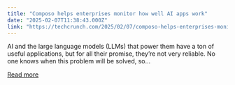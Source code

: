 ```yaml
---
title: "Composo helps enterprises monitor how well AI apps work"
date: "2025-02-07T11:38:43.000Z"
link: "https://techcrunch.com/2025/02/07/composo-helps-enterprises-monitor-how-well-ai-apps-work/"
---
```


AI and the large language models (LLMs) that power them have a ton of useful applications, but for all their promise, they&#8217;re not very reliable. No one knows when this problem will be solved, so...

[Read more](https://techcrunch.com/2025/02/07/composo-helps-enterprises-monitor-how-well-ai-apps-work/)
